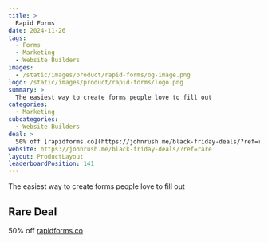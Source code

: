 ```yaml
---
title: >
  Rapid Forms
date: 2024-11-26
tags:
  - Forms
  - Marketing
  - Website Builders
images:
  - /static/images/product/rapid-forms/og-image.png
logo: /static/images/product/rapid-forms/logo.png
summary: >
  The easiest way to create forms people love to fill out
categories:
  - Marketing
subcategories:
  - Website Builders
deal: >
  50% off [rapidforms.co](https://johnrush.me/black-friday-deals/?ref=rare)
website: https://johnrush.me/black-friday-deals/?ref=rare
layout: ProductLayout
leaderboardPosition: 141
---
```

The easiest way to create forms people love to fill out

## Rare Deal

50% off [rapidforms.co](https://johnrush.me/black-friday-deals/?ref=rare)
